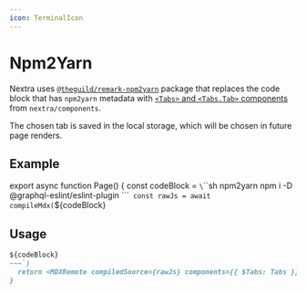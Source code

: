 ```yaml
---
icon: TerminalIcon
---
```



# Npm2Yarn

Nextra uses
[`@theguild/remark-npm2yarn`](https://npmjs.com/package/@theguild/remark-npm2yarn)
package that replaces the code block that has `npm2yarn` metadata with
[`<Tabs>` and `<Tabs.Tab>` components](/docs/built-ins/tabs) from
`nextra/components`.

The chosen tab is saved in the local storage, which will be chosen in future
page renders.

## Example

<Page />

export async function Page() {
  const codeBlock = `\`\`\`sh npm2yarn
npm i -D @graphql-eslint/eslint-plugin
\`\`\``
  const rawJs = await compileMdx(`${codeBlock}
## Usage
~~~md filename="Markdown" /npm2yarn/
${codeBlock}
~~~`)
  return <MDXRemote compiledSource={rawJs} components={{ $Tabs: Tabs }} />
}
